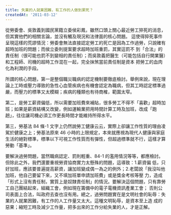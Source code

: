 ```yaml
---
title: 失業的人就業困難，有工作的人做到累死？
createdAt: '2011-03-12'
---
```


從勞委會、吳敦義到國民黨籍立委侯彩鳳，雖然口頭上關心最近勞工猝死的消息，但其實他們的相關言論，並沒有觸及現況和法律面的核心問題。 這使得猝死事件呈現這樣的荒謬情況：勞委會無法直接認定勞工的死亡是因為工作過勞，只說確有超時加班的問題；而侯立委則提案要求超時加班重罰，其實這罰不 到「合法」的責任制（很可能也罰不到變相的責任制）；而吳敦義把醫生（可能包括自行開業醫）和工程師、司機的超時工作混在一起，完全抹煞當前責任制是資本 把勞工的血肉化為利潤的手段。

所謂的核心問題，第一是整個職災職病的認定機制要徹底檢討。舉例來說，現在理論上工時或壓力導致的急性心血管疾病也有機會認定為職病，但其工時認定標準過嚴，而壓力的標準又太模糊；疾病的種類也有待商榷，範圍太窄。

第二，是勞工薪資偏低，所以需要加班費來補貼，很多勞工不得不「喜歡」超時加班；如果是薪資結構又改變，例如運輸業把用時間計算工時及加班，改成「跑趟」，往往讓司機必須工作更長時間才能維持所得水平。

第三，勞基法 84 條-1 文字上仍然說勞工健康云云，實際上卻讓工作性質的理由凌駕於健康之上；勞基法原來 46 小時的上限規定，本來就應視為現代人健康與家庭生活的絕對標準，標準以下可視工作性質而有彈性，但超過標準就不行，這樣才算勞動「基準」。

要解決過勞問題，當然職病認定、罰則輕重、84-1 的濫用情況等等，都應檢討。但除此之外，我們還要重視勞資協商實力太懸殊的問題，這導致：1.薪資偏 低，只好加班，應該要普遍提高薪資，讓加班變成偶一為之的例外；2.老闆說「我沒叫他加班，他自己要留下來，又不填加班單申請加班費」或是獎金考核等壓 力，造成「形式上沒有責任制，實質上是奴隸責任制」的情況。要解決這個問題，只有靠勞工自己團結起來，組織工會，例如現在籌備中的電子電機資訊產業工會； 否則公司表面上合法，叫政府去查也沒有用。總之，過勞問題實在是文明社會的恥辱：失業的人就業困難，有工作的人工作量又太大。這種文明恥辱，是資本至上造 成的惡果；縮短工時及減少工作量，把多出來的工作分給失業的人，才是正解。
